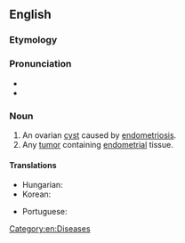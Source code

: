 ==English==

===Etymology===
{{suffix|en|endometrium|oma}}

===Pronunciation===
* {{IPA|/ˌendəmitɹiˈəʊmə/|lang=en}}
* {{rhymes|əʊmə|lang=en}}

===Noun===
{{en-noun|s|endometriomata}}

# An ovarian [[cyst]] caused by [[endometriosis]].
# Any [[tumor]] containing [[endometrial]] tissue.

====Translations====
{{trans-top|ovarian cyst}}
* Hungarian: {{t|hu|endometrióma}}
* Korean: {{t|ko|자궁내막종}}
{{trans-mid}}
* Portuguese: {{t|pt|endometrioma|m}}
{{trans-bottom}}

[[Category:en:Diseases]]